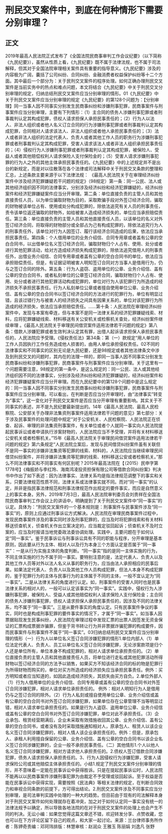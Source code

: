 # 刑民交叉案件中，到底在何种情形下需要分别审理？
## 正文
2019年最高人民法院正式发布了《全国法院民商事审判工作会议纪要》（以下简称《九民纪要》），虽然从性质上看，《九民纪要》既不属于法律法规，也不属于司法解释，但其对于全国法院审理相关案件具有重要的指导意义。《九民纪要》涉及的内容极为广阔，囊括了公司纠纷、合同纠纷、金融消费者权益保护纠纷等十二个方面。其中最后一个部分为：关于民刑交叉案件的程序处理。如何正确办理刑民交叉案件是当前实务中的热点和难点问题，本文将结合《九民纪要》中关于刑民交叉分别审理的规定，归纳总结刑民交叉案件应当分别审理的情形。01《九民纪要》中关于刑民交叉案件应当分别审理的规定《九民纪要》的第128个问题为：【分别审理】同一当事人因不同事实分别发生民商事纠纷和涉嫌刑事犯罪，民商事案件与刑事案件应当分别审理，主要有下列情形：（1）主合同的债务人涉嫌刑事犯罪或者刑事裁判认定其构成犯罪，债权人请求担保人承担民事责任的；（2）行为人以法人、非法人组织或者他人名义订立合同的行为涉嫌刑事犯罪或者刑事裁判认定其构成犯罪，合同相对人请求该法人、非法人组织或者他人承担民事责任的；（3）法人或者非法人组织的法定代表人、负责人或者其他工作人员的职务行为涉嫌刑事犯罪或者刑事裁判认定其构成犯罪，受害人请求该法人或者非法人组织承担民事责任的；（4）侵权行为人涉嫌刑事犯罪或者刑事裁判认定其构成犯罪，被保险人、受益人或者其他赔偿权利人请求保险人支付保险金的；（5）受害人请求涉嫌刑事犯罪的行为人之外的其他主体承担民事责任的。《九民纪要》中的上述规定并不是出台的新规定，而是对以往散落在各个法律或司法解释中关于刑民交叉条款的整理和汇总，上述条款主要来源于以下法律法规： 《最高人民法院关于在审理经济纠纷案件中涉及经济犯罪嫌疑若干问题的规定》（98规定）第一条：同一公民、法人或其他经济组织因不同的法律事实，分别涉及经济纠纷和经济犯罪嫌疑的，经济纠纷案件和经济犯罪嫌疑案件应当分开审理。第二条：单位直接负责的主管人员和其他直接责任人员，以为单位骗取财物为目的，采取欺骗手段对外签订经济合同，骗取的财物被该单位占有、使用或处分构成犯罪的，除依法追究有关人员的刑事责任，责令该单位返还骗取的财物外，如给被害人造成经济损失的，单位应当承担赔偿责任。第三条：单位直接负责的主管人员和其他直接责任人员，以该单位的名义对外签订经济合同，将取得的财物部分或全部占为己有构成犯罪的，除依法追究行为人的刑事责任外，该单位对行为人因签订、履行该经济合同造成的后果，依法应当承担民事责任。第四条：个人借用单位的业务介绍信、合同专用章或者盖有公章的空白合同书，以出借单位名义签订经济合同，骗取财物归个人占有、使用、处分或者进行其他犯罪活动，给对方造成经济损失构成犯罪的，除依法追究借用人的刑事责任外，出借业务介绍信、合同专用章或者盖有公章的空白合同书的单位，依法应当承担赔偿责任。但是，有证据证明被害人明知签订合同对方当事人是借用行为，仍与之签订合同的除外。第五条：行为人盗窃、盗用单位的公章、业务介绍信、盖有公章的空白合同书，或者私刻单位的公章签订经济合同，骗取财物归个人占有、使用、处分或者进行其他犯罪活动构成犯罪的，单位对行为人该犯罪行为所造成的经济损失不承担民事责任。行为人私刻单位公章或者擅自使用单位公章、业务介绍信、盖有公章的空白合同书以签订经济合同的方法进行的犯罪行为，单位有明显过错，且该过错行为与被害人的经济损失之间具有因果关系的，单位对该犯罪行为所造成的经济损失，依法应当承担赔偿责任。……第十条：人民法院在审理经济纠纷案件中，发现与本案有牵连，但与本案不是同一法律关系的经济犯罪嫌疑线索、材料，应将犯罪嫌疑线索、材料移送有关公安机关或检察机关查处，经济纠纷案件继续审理 。《最高人民法院关于审理民间借贷案件适用法律若干问题的规定》第八条：借款人涉嫌犯罪或者生效判决认定其有罪，出借人起诉请求担保人承担民事责任的，人民法院应予受理。《侵权责任法》第34条：第（一）款规定“用人单位的工作人员因执行工作任务造成他人损害的，由用人单位承担侵权责任。02不同的法律事实和不同事实的区别无论是九民纪要，还是98规定或者其他法律条文中涉及到刑民交叉的问题时，其内在的法理一样的，即同一当事人因不同事实分别发生民商事纠纷和涉嫌刑事犯罪，民商事案件与刑事案件应当分别审理。关于这里有一个问题需要注意，98规定的第一条中，是这么规定的：同一公民、法人或其他经济组织因不同的法律事实，分别涉及经济纠纷和经济犯罪嫌疑的，经济纠纷案件和经济犯罪嫌疑案件应当分开审理。而在九民纪要中的第128个问题中是这么规定的：同一当事人因不同事实分别发生民商事纠纷和涉嫌刑事犯罪，民商事案件与刑事案件应当分别审理。可以看出，在判断是否应当分开审理时，由“法律事实”转变为“事实”，这一变化对于刑民交叉案件是否应当分开审理有重要影响。其实关于不同事实的表述，并不是九民纪要最新提出的。14年《最高人民法院、最高人民检察院、公安部关于办理非法集资刑事案件适用法律若干问题的意见》第七部分：关于涉及民事案件的处理问题中规定“对于公安机关、人民检察院、人民法院正在侦查、起诉、审理的非法集资刑事案件，有关单位或者个人就同一事实向人民法院提起民事诉讼或者申请执行涉案财物的，人民法院应当不予受理，并将有关材料移送公安机关或者检察机关。”15年《最高人民法院关于审理民间借贷案件适用法律若干问题的规定》第六条规定“人民法院立案后，发现与民间借贷纠纷案件虽有关联但不是同一事实的涉嫌非法集资等犯罪的线索、材料的，人民法院应当继续审理民间借贷纠纷案件，并将涉嫌非法集资等犯罪的线索、材料移送公安或者检察机关。”那么不同法律事实和不同事实有何区别呢？2015年最高法院在【（2015）民申字第1778号】《梅振娇与李红玲、海南鸿凌投资担保有限公司等借款合同纠纷案》判决书中作出了如下表述：因为法律事实、法律关系均是指法律规范调整下的事实和关系，只要法律规范性质不同，法律关系或法律事实就不同。而对“同一事实”的认定，并非是指民事法律规范和刑事法律规范作出规定的要件事实，而应是自然意义上的事实本身。另外，2019年7月3日，最高人民法院审判委员会刘贵祥在全国法院民商事审判工作会议上的讲话中，明确提到了关于刑民交叉案件中“同一事实”的认定。具体为：“刑民交叉案件的一个基本规则是：刑事案件与民事案件涉及“同一事实”的，原则上应通过刑事诉讼方式解决。人民法院在审理民商事案件过程中，发现民商事案件涉及的事实同时涉及刑事犯罪的，应当及时将犯罪线索和有关材料移送侦查机关，侦查机关作出立案决定的，应当裁定驳回起诉；侦查机关不及时立案的，应当及时报请当地党委政法委协调处理。实践中，主要问题在于如何认定“同一事实”。鉴于民事诉讼与刑事诉讼具有不同的职能与程序，分开审理是基本原则，因此要从行为主体、相对人以及行为本身三个方面认定是否属于“同一事实”：一是从行为实施主体的角度判断。“同一事实”指的是同一主体实施的行为，不同主体实施的行为不属于同一事实。要特别注意的是，法定代表人、负责人以及其他工作人员等对外以法人名义从事的职务行为，应当由法人承担相应的民事后果。如果法定代表人、负责人以及其他工作人员构成犯罪，但法人本身不构成犯罪的，鉴于犯罪行为的主体与民事行为的主体属于不同的主体，一般不宜认定为“同一事实”。二是从法律关系的角度进行认定。如，刑事案件的受害人同时也是民事法律关系的相对人的，一般可以认定该事实为“同一事实”。实践中，侵权行为人涉嫌刑事犯罪，被保险人、受益人或其他赔偿权利人请求保险人支付保险金；主合同的债务人涉嫌刑事犯罪，债权人请求担保人承担民事责任的，因涉及不同的法律关系，均不属于“同一事实”。三是从要件事实的角度认定。只有民事案件争议的事实，同时也是构成刑事犯罪的要件事实的情况下，才属于“同一事实”。如当事人因票据贴现发生民事纠纷，人民法院在审理过程中发现汇票的出票人因签发无资金保证的汇票构成票据诈骗罪，但鉴于背书转让行为并非票据诈骗犯罪的构成要件，因而民事案件与刑事案件不属于“同一事实”。03归纳总结刑民交叉案件应当分别审理的情形（一）行为人以单位名义签订合同涉嫌犯罪的情形1.单位内部人（1）单位法定代表人、负责人、员工以单位名义签订合同涉嫌犯罪，无论涉案款项是归个人还是单位所有，单位本身不构成犯罪的，相对人请求单位承担责任的。（2）单位直接负责的主管人员和其他直接责任人员，将单位进行走私或其他犯罪活动所得财物以签订经济合同的方法予以销售，如果买方不知该经济合同的标的物是犯罪行为所得财物而购买的，单位对买方所造成的经济损失应当承担民事责任。例外：买方明知或者应当知道的，如因此造成经济损失，其损失由买方自负。2.单位外部人（1）行为人借用单位的业务介绍信、合同专用章或盖有公章的空白合同书对外签订合同涉嫌犯罪，相对人请求单位承担责任的。   例外：相对人明知行为人是借用仍与之签订合同的除外。（2）行为人私刻或擅自使用单位公章、业务介绍信或盖有公章的空白合同书对外签订合同涉嫌犯罪，如果单位存在公章管理不当等明显过错，相对人请求单位承担责任的。如果是行为人盗窃、盗用单位公章、业务介绍信或盖有公章的空白合同书对外签订合同涉嫌犯罪，单位对此不承担责任。（3）企业承包、租赁经营期满后，企业未采取有效措施收回其公章、业务介绍信、盖有公章的空白合同书，或者没有及时采取措施通知相对人，原承包人、租赁人以该企业名义签订合同涉嫌犯罪的，相对人情人该企业承担责任的。例外：但是，原承包人、承租人利用擅自保留的公章、业务介绍信、盖有公章的空白合同书以该企业名义签订合同涉嫌犯罪的，企业一般不承担民事责任。（二）其他情形1.个人以他人名义签订合同涉嫌犯罪，相对方请求他人承担责任的。2.债权人签订借款合同涉嫌犯罪，债务人请求担保人承担责任的。3、行为人因侵权行为涉嫌犯罪，受害人请求保险公司或其他赔偿主体承担责任的。小结1.规定了刑民交叉案件分别审理的情形，并不意味着一定能在民事诉讼中获得胜诉。只是在提起民事诉讼时，人民法院不能再以以民商事案件涉嫌刑事犯罪为由裁定不予受理或驳回起诉。至于权益是否能在民事诉讼中获得实现，需要按照《民法典》等相关法律的规定，在判断合同效力和审视合同条款的前提下，方可得出结论。2.刑民交叉案件涉及不同事实应当分别审理，是司法审判实践中处理的一种大的趋势。但目前由于现有的司法解释本身对于刑民交叉案件如何处理就存在着冲突，加之对于如何认定同一事实没有统一的法律法规予以确定，所以导致各地法院的在对于刑民交叉案件的处理上也会产生不同的判决。无讼小编：如果您觉得这篇文章还不错，欢迎转发分享、点赞收藏，您也可以在下方评论区留下自己的观点，和大家一起讨论。来源：兰台律师事务所作者：陈钾奇责编：邓珂玮排版：林慧审核：赵润众 王雅玉 陈丽娟 刘逸凡 张野